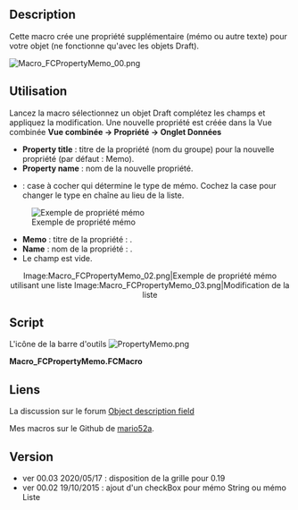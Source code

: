 <languages/>

<div class="mw-translate-fuzzy">
{{Macro/fr
|Name=Macro_PropertyMemo
|Name/fr=Macro_PropertyMemo
|Icon=PropertyMemo.png
|Description={{ColoredText|#ff0000|#ffffff|Nouvelle interface graphique modifiée pour fonctionner en HD dpi (QGridLayout), uniquement la version FC 0.19 et plus (PySide2 Qt5)}} <br/> <br/>
Pour la version précédente, voir [https://gist.githubusercontent.com/mario52a/eafcf79703fab64b8da5/raw/51702c17fb4b205da52488bf2a239011bbbc9da5/Macro_FCPropertyMemo.FCMacro Macro_FCPropertyMemo.FCMacro] et l'installer manuellement.<br/><br/>
Cette macro crée une propriété supplémentaire (mémo ou autre texte) pour votre objet (ne fonctionne qu'avec les objets Draft).
|Author=Mario52
|Version=2020-05-17
|FCVersion=0.19
|Download=[https://www.freecadweb.org/wiki/images/f/f2/PropertyMemo.png Icône de la barre d'outils]
}}
</div>

==Description==

Cette macro crée une propriété supplémentaire (mémo ou autre texte) pour votre objet (ne fonctionne qu'avec les objets Draft).

[[Image:Macro_FCPropertyMemo_00.png]]
{{Caption|Ajout d'une propriété Memo → Nom}}

<span id="Usage"></span>
==Utilisation==

Lancez la macro sélectionnez un objet Draft complétez les champs et appliquez la modification. Une nouvelle propriété est créée dans la Vue combinée '''Vue combinée → Propriété → Onglet Données'''

*'''Property title''' : titre de la propriété (nom du groupe) pour la nouvelle propriété (par défaut : Memo).
*'''Property name''' : nom de la nouvelle propriété.
*{{CheckBox|TRUE|UnCheck for String}} : case à cocher qui détermine le type de mémo. Cochez la case pour changer le type en chaîne au lieu de la liste.


[[File:Macro_FCPropertyMemo_01.png|left|Exemple de propriété mémo]]

{{clear}}

* '''Memo''' : titre de la propriété : {{Value|Memo}}.
* '''Name''' : nom de la propriété : {{Value|Name}}.
* Le champ est vide.

<center>
<gallery widths="400" heights="200">
Image:Macro_FCPropertyMemo_02.png|Exemple de propriété mémo utilisant une liste
Image:Macro_FCPropertyMemo_03.png|Modification de la liste
</gallery>
</center>
{{clear}}

==Script==

L'icône de la barre d'outils [[File:PropertyMemo.png]]


'''Macro_FCPropertyMemo.FCMacro''' 

{{MacroCode|code=

# -*- coding: utf-8 -*-
from __future__ import unicode_literals
"""
***************************************************************************
*   Copyright (c) 2015, 2016, 2017, 2018, 2019, 2020 <mario52>            *
*                                                                         *
*   This file is a supplement to the FreeCAD CAx development system.      *
*                                                                         *
*   This program is free software; you can redistribute it and/or modify  *
*   it under the terms of the GNU Lesser General Public License (LGPL)    *
*   as published by the Free Software Foundation; either version 2 of     *
*   the License, or (at your option) any later version.                   *
*   for detail see the LICENCE text file.                                 *
**                                                                       **
*   Use at your own risk. The author assumes no liability for data loss.  *
*              It is advised to backup your data frequently.              *
*             If you do not trust the software do not use it.             *
**                                                                       **
*   This software is distributed in the hope that it will be useful,      *
*   but WITHOUT ANY WARRANTY; without even the implied warranty of        *
*   MERCHANTABILITY or FITNESS FOR A PARTICULAR PURPOSE.  See the         *
*   GNU Library General Public License for more details.                  *
*                                                                         *
*   You should have received a copy of the GNU Library General Public     *
*   License along with this macro; if not, write to the Free Software     *
*   Foundation, Inc., 59 Temple Place, Suite 330, Boston, MA  02111-1307  *
*   USA                                                                   *
***************************************************************************
*           WARNING! All changes in this file will be lost and            *  
*                  may cause malfunction of the program                   *
***************************************************************************
"""
#Macro_FCPropertyMemo 28/09/2015, 19/10/2015, 2020/05/17
#
#
#OS: Windows 10 (10.0)
#Word size of OS: 64-bit
#Word size of FreeCAD: 64-bit
#Version: 0.19.20887 (Git)
#Build type: Release
#Branch: master
#Hash: 42c56d9fef82b484448e3730eb7da69c48fe1374
#Python version: 3.6.8
#Qt version: 5.12.1
#Coin version: 4.0.0a
#OCC version: 7.3.0
#Locale: French/Mars (fr_MA)
#
#
__title__   = "Macro_FCPropertyMemo"
__author__  = "Mario52"
__url__     = "https://wiki.freecad.org/Macro_PropertyMemo"
__urlGist   = "https://gist.github.com/mario52a/eafcf79703fab64b8da5"
__version__ = "00.03"
__date__    = "2020/05/17"  #YYYY/MM/DD

#### Test FreeCAD.Version simple ############################################################################################################
if int(FreeCAD.Version()[1]) < 19:      # Version de FreeCAD
    FreeCAD.Console.PrintMessage("This version " + __title__ + " rmu  work with the FreeCAD 0.19 or higher." + "\n\n")
    FreeCAD.Console.PrintMessage("For the precedent version see the page " + "\n\n")
    FreeCAD.Console.PrintMessage("https://gist.githubusercontent.com/mario52a/eafcf79703fab64b8da5/raw/51702c17fb4b205da52488bf2a239011bbbc9da5/Macro_FCPropertyMemo.FCMacro" + "\n\n")

#### Test FreeCAD.Version simple ############################################################################################################

import PySide2
from PySide2 import (QtWidgets, QtCore, QtGui)
from PySide2.QtWidgets import (QWidget, QApplication, QSlider, QGraphicsView, QGraphicsScene, QVBoxLayout, QStyle)
from PySide2.QtGui import (QPainter, QColor, QIcon)
from PySide2.QtSvg import *
#import Draft, Part, FreeCAD, math, PartGui, FreeCADGui, FreeCAD

global path
#path = FreeCAD.ConfigGet("AppHomePath")
path = FreeCAD.ConfigGet("UserAppData")

global title_01 ; title_01  = "Memo"    # title of menu
global title_02 ; title_02  = ""        # title of propriety
global memo_01  ; memo_01   = ""        # memo
global forString; forString = 1         # memo for String or List
global ui       ; ui        = ""        # 

try:
    _fromUtf8 = QtCore.QString.fromUtf8
except AttributeError:
    def _fromUtf8(s):
        return s

try:
    _encoding = QtGui.QApplication.UnicodeUTF8
    def _translate(context, text, disambig):
        return QtGui.QApplication.translate(context, text, disambig, _encoding)
except AttributeError:
    def _translate(context, text, disambig):
        return QtGui.QApplication.translate(context, text, disambig)

class Ui_MainWindow(object):

    def setupUi(self, MainWindow):
        self.window = MainWindow
        global path
        global title_01
        global title_02
        global memo_01

        ##path###########################################################################
        #path = FreeCAD.ConfigGet("AppHomePath")
        #path = FreeCAD.ConfigGet("UserAppData")
        #path = "your path"
        param = FreeCAD.ParamGet("User parameter:BaseApp/Preferences/Macro")# macro path
        self.path = param.GetString("MacroPath","") + "/"                   # macro path
        self.path = self.path.replace("\\","/")
        #App.Console.PrintMessage(str("Path for the icons : ") + self.path + "\n" + __title__ + " : " +__version__ + " " + __date__ + "\n")
       # #################################################################################

        MainWindow.setObjectName(_fromUtf8("MainWindow"))
#        MainWindow.resize(260, 200)
#        MainWindow.setMinimumSize(QtCore.QSize(254, 163))
#        MainWindow.setMaximumSize(QtCore.QSize(254, 163))

        ###### Read Configuration begin ####
        title_01 = FreeCAD.ParamGet("User parameter:BaseApp/Preferences/Macros/FCMmacros/" + __title__).GetString("LE_Edit_01")
        title_02 = FreeCAD.ParamGet("User parameter:BaseApp/Preferences/Macros/FCMmacros/" + __title__).GetString("LE_Edit_02")
        CBString = FreeCAD.ParamGet("User parameter:BaseApp/Preferences/Macros/FCMmacros/" + __title__).GetBool("CB_String")
        ###### Read Configuration end   ####

        self.centralwidget = QtWidgets.QWidget(MainWindow)
        self.centralwidget.setObjectName(_fromUtf8("centralwidget"))

        self.groupBox = QtWidgets.QGroupBox()

        self.label_00 = QtWidgets.QLabel()
        self.label_00.setAlignment(QtCore.Qt.AlignCenter)
        font = QtGui.QFont()
        font.setPointSize(10)
        font.setBold(True)
        font.setUnderline(True)
        font.setWeight(80)
        self.label_00.setFont(font)

        self.label_01 = QtWidgets.QLabel()

        self.LE_Edit_01 = QtWidgets.QLineEdit()              # title property
        self.LE_Edit_01.setText(_fromUtf8(title_01))
        self.LE_Edit_01.textChanged.connect(self.on_LE_Edit_01_Pressed)

        self.label_02 = QtWidgets.QLabel()

        self.LE_Edit_02 = QtWidgets.QLineEdit()              # title name
        self.LE_Edit_02.setText(_fromUtf8(title_02))
        self.LE_Edit_02.textChanged.connect(self.on_LE_Edit_02_Pressed)    #

#        self.label_03 = QtWidgets.QLabel()

#        self.LE_Edit_03 = QtWidgets.QLineEdit()              # memo 
#        self.LE_Edit_03.textChanged.connect(self.on_LE_Edit_03_Pressed)    #

        self.CB_String = QtWidgets.QCheckBox()                      # for String or List
        self.CB_String.setChecked(CBString)
        self.CB_String.clicked.connect(self.on_CB_String_clicked)   # connect on def "on_checkBox_1_clicked"

        self.PB_Help = QtWidgets.QPushButton()
        self.PB_Help.setToolTip(_fromUtf8("Help on line  " + __version__ + "  " + __date__ + " rmu"))
        self.PB_Help.setIcon(QtGui.QIcon.fromTheme("help",QtGui.QIcon(":/icons/help-browser.svg")))
        self.PB_Help.clicked.connect(self.on_PB_Help)    #

        self.PB_Button_01 = QtWidgets.QPushButton()
        self.PB_Button_01.setIcon(QtGui.QIcon.fromTheme("refresh",QtGui.QIcon(":/icons/view-refresh.svg")))
        self.PB_Button_01.clicked.connect(self.on_PB_Button_01_clicked)    #

        self.PB_Button_02 = QtWidgets.QPushButton()
#        self.PB_Button_02.setIcon(QIcon(QApplication.style().standardIcon(QStyle.SP_DialogOkButton))) #
        self.PB_Button_02.setIcon(QtGui.QIcon.fromTheme("execute",QtGui.QIcon(":/icons/button_valid.svg")))
        self.PB_Button_02.clicked.connect(self.on_PB_Button_02_clicked)    #

        self.PB_Button_03 = QtWidgets.QPushButton()
        self.PB_Button_03.setIcon(QtGui.QIcon.fromTheme("close",QtGui.QIcon(":/icons/application-exit.svg")))
        self.PB_Button_03.clicked.connect(self.on_PB_Button_03_clicked)    #

        #### Layout debut ########################
        self.grid0 = QtWidgets.QGridLayout(self.centralwidget)
        self.grid0.setContentsMargins(10, 10, 10, 10)
        self.grid0.addWidget(self.groupBox, 0, 0, 1, 1)
        self.gridLayout = QtWidgets.QGridLayout(self.groupBox)
        self.gridLayout.addWidget(self.label_00, 1, 0, 1, 4)
        self.gridLayout.addWidget(self.label_01, 2, 0, 1, 4)
        self.gridLayout.addWidget(self.LE_Edit_01, 3, 0, 1, 4)
        self.gridLayout.addWidget(self.label_02, 4, 0, 1, 2)
        self.gridLayout.addWidget(self.CB_String, 4, 2, 1, 2)
        self.gridLayout.addWidget(self.LE_Edit_02, 5, 0, 1, 4)
#        self.gridLayout.addWidget(self.label_03, 6, 0, 1, 4)
#        self.gridLayout.addWidget(self.LE_Edit_03, 7, 0, 1, 3)
        self.gridLayout.addWidget(self.PB_Help, 8, 0, 1, 1)
        self.gridLayout.addWidget(self.PB_Button_01, 8, 1, 1, 1)
        self.gridLayout.addWidget(self.PB_Button_02, 8, 2, 1, 1)
        self.gridLayout.addWidget(self.PB_Button_03, 8, 3, 1, 1)
        #### Layout fin ###########################

        MainWindow.setCentralWidget(self.centralwidget)
        self.retranslateUi(MainWindow)
        QtCore.QMetaObject.connectSlotsByName(MainWindow)

    def retranslateUi(self, MainWindow):
        MainWindow.setWindowFlags(PySide2.QtCore.Qt.WindowStaysOnTopHint)                 # PySide2 cette fonction met la fenetre en avant

        MainWindow.setWindowIcon(QtGui.QIcon(_fromUtf8(self.path + "PropertyMemo.png")))  # change l'icone de la fenetre principale
        _translate = QtCore.QCoreApplication.translate
        MainWindow.setWindowTitle(_translate("MainWindow", "FCPropertyMemo"))

        self.groupBox.setTitle(_translate("MainWindow", "ver : " + __version__ + " : " + __date__ + " (rmu)"))
        self.label_00.setText(_translate("MainWindow", "FCProperty Memo"))
        self.label_01.setText(_translate("MainWindow", "Property title"))
        self.label_02.setText(_translate("MainWindow", "Property name"))
        self.CB_String.setText(_translate("MainWindow", "UnCheck for String"))
        self.LE_Edit_02.setToolTip("Title of property")
#        self.label_03.setText(_translate("MainWindow", "Memo"))
#        self.LE_Edit_03.setText(_fromUtf8(""))
#        self.LE_Edit_03.setToolTip("Text memo")
        self.PB_Help.setText(_translate("MainWindow", "Wiki"))
        self.PB_Button_01.setText(_translate("MainWindow", "Reset"))
        self.PB_Button_02.setText(_translate("MainWindow", "Validate"))
        self.PB_Button_03.setText(_translate("MainWindow", "Quit"))
        self.CB_String.setToolTip("The memo is a string by default"+"\n"+
                                  "If the checkBox is checked the memo is a list in one window"+"\n"+
                                  "Clic the '...' in ComboView > Data")

    def on_LE_Edit_01_Pressed(self):        # Line edit 01 title
        global title_01

        title_01 = self.LE_Edit_01.text()
#        App.Console.PrintMessage(title_01+"\n")

    def on_LE_Edit_02_Pressed(self):        # Line edit 02 title property
        global title_02

        title_02 = self.LE_Edit_02.text()
#        App.Console.PrintMessage(title_02+"\n")

#    def on_LE_Edit_03_Pressed(self):        # Line edit 03 memo
#        global memo_01
#        memo_01 = self.LE_Edit_03.text()
#        App.Console.PrintMessage(memo_01+"\n")

    def on_CB_String_clicked(self):         # connection on_checkBox_1_clicked
        global forString

        if self.CB_String.isChecked():      # if checkbox_01 is checked then ....
            forString = 1
            self.CB_String.setText("UnCheck for String")
        else :
            forString = 0
            self.CB_String.setText("Check for List")
#        App.Console.PrintMessage("on_CB_String_clicked "+str(forString)+"\n")

    def on_PB_Button_01_clicked(self):      # Button Reset
        global title_01
        global title_02
        global memo_01
        global forString

        self.LE_Edit_01.clear()
        title_01 = "Memo"
        self.LE_Edit_01.setText(_fromUtf8(title_01))
        self.LE_Edit_02.clear()
        title_02 = ""
#        self.LE_Edit_03.clear()
#        memo_01 = ""
        self.CB_String.setChecked(True)
        forString = 1
        self.CB_String.setText("UnCheck for String")
#        App.Console.PrintMessage("on_PB_Button_01_clicked\n")

    def on_PB_Button_02_clicked(self):      # Button Validate
        global ui
        global title_01
        global title_02
        global memo_01
        global forString

#        try:
        obj = ""
        obj = FreeCADGui.Selection.getSelection()[0]
        op  = obj.PropertiesList
        pas = 0
        if (title_02 != ""):
            for p in op:
                if str(p) == title_02:
                    App.Console.PrintWarning("This Property is already present"+"\n")
                    pas = 0
                    break
                else :
                    pas = 1
            if pas == 1:
                    if forString == 0 :                         # title_02 = sous titre, title_01 = titre
                        a = obj.addProperty("App::PropertyString",title_02, title_01, "_Memo")       # create a memo string
                        #FreeCAD.ActiveDocument.getObject(obj.Name) = memo_01
                    else :
                        a = obj.addProperty("App::PropertyStringList",title_02, title_01, "_Memo")   # Create a list in window
                    Gui.Selection.clearSelection(obj.Name)
                    Gui.Selection.addSelection(obj)
                    App.activeDocument().recompute()
            #ui.on_PB_Button_01_clicked()    # Reset
        else:
            App.Console.PrintMessage("Field empty"+"\n")

#        except Exception:
#                    App.Console.PrintWarning("Object not selected or not Draft object"+"\n")
                
        App.Console.PrintMessage("on_PB_Button_02_clicked\n")

    def on_PB_Button_03_clicked(self):      # Button Quit
        App.Console.PrintMessage("End FCPropertyMemo"+"\n\n")
        ###### Write Configuration begin ####
        FreeCAD.ParamGet("User parameter:BaseApp/Preferences/Macros/FCMmacros/" + __title__).SetBool("CB_String", self.CB_String.isChecked())# True or False
        FreeCAD.ParamGet("User parameter:BaseApp/Preferences/Macros/FCMmacros/" + __title__).SetString("LE_Edit_01", title_01) # ""
        FreeCAD.ParamGet("User parameter:BaseApp/Preferences/Macros/FCMmacros/" + __title__).SetString("LE_Edit_02", "") # title_02
        ###### Write Configuration end   ####
        self.window.hide()

    def on_PB_Help(self): # Button Help
        import WebGui
        WebGui.openBrowser(__url__)
        App.Console.PrintMessage(__url__ + "\n")

FreeCAD.ParamGet("User parameter:BaseApp/Preferences/Macros/FCMmacros/" + __title__).SetString("Version",__version__ + " (" + __date__ + ")")# 

MainWindow = QtWidgets.QMainWindow()
ui = Ui_MainWindow()
ui.setupUi(MainWindow)
MainWindow.show()



}}

<span id="Link"></span>
==Liens==

<div class="mw-translate-fuzzy">
La discussion sur le forum [http://forum.freecadweb.org/viewtopic.php?f=3&t=12282 Object description field]
</div>

Mes macros sur le Github de [https://gist.github.com/mario52a mario52a].

==Version==

* ver 00.03 2020/05/17 : disposition de la grille pour 0.19
* ver 00.02 19/10/2015 : ajout d'un checkBox pour mémo String ou mémo Liste